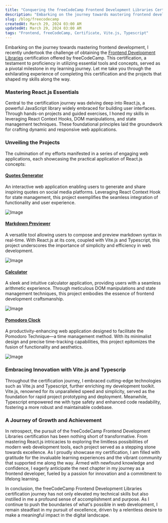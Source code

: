```yaml
---
title: "Conquering the freeCodeCamp Frontend Development Libraries Certification"
description: "Embarking on the journey towards mastering frontend development, I recently undertook the challenge of obtaining the Frontend Development Libraries certification offered by freeCodeCamp."
slug: /blog/freecodecamp
createdAt: March 29, 2024 03:00 AM
updatedAt: March 29, 2024 03:00 AM
tags: "Frontend, freeCodeCamp, Certificate, Vite.js, Typescript"
---
```


Embarking on the journey towards mastering frontend development, I recently undertook the challenge of obtaining the [Frontend Development Libraries](https://www.freecodecamp.org/learn/front-end-development-libraries/) certification offered by freeCodeCamp. This certification, a testament to proficiency in utilizing essential tools and concepts, served as a pivotal milestone in my learning journey. Let me take you through the exhilarating experience of completing this certification and the projects that shaped my skills along the way.

### Mastering React.js Essentials

Central to the certification journey was delving deep into React.js, a powerful JavaScript library widely embraced for building user interfaces. Through hands-on projects and guided exercises, I honed my skills in leveraging React Context Hooks, DOM manipulations, and state management techniques. These foundational principles laid the groundwork for crafting dynamic and responsive web applications.

### Unveiling the Projects

The culmination of my efforts manifested in a series of engaging web applications, each showcasing the practical application of React.js concepts:

#### [**Quotes Generator**](https://mhmdrioaf.github.io/random-quotes/)

An interactive web application enabling users to generate and share inspiring quotes on social media platforms. Leveraging React Context Hook for state management, this project exemplifies the seamless integration of functionality and user experience.

<Image
  src="https://lh3.googleusercontent.com/d/1XMRm7GG5i9ka2eMHi1KuCX0eJf6uo9vZ=s2000"
  alt="Image"
  className="object-cover rounded-md overflow-hidden"
  width={2000}
  height={2500}
/>

#### [**Markdown Previewer**](https://mhmdrioaf.github.io/markdown-previewer/)

A versatile tool allowing users to compose and preview markdown syntax in real-time. With React.js at its core, coupled with Vite.js and Typescript, this project underscores the importance of simplicity and efficiency in web development.

<Image
  src="https://lh3.googleusercontent.com/d/1cYIYZb8Qzje25PfNkVAevxDEPpOaLekZ=s2000"
  alt="Image"
  className="object-cover rounded-md overflow-hidden"
  width={2000}
  height={2500}
/>

#### [**Calculator**](https://mhmdrioaf.github.io/calculator/)

A sleek and intuitive calculator application, providing users with a seamless arithmetic experience. Through meticulous DOM manipulations and state management techniques, this project embodies the essence of frontend development craftsmanship.

<Image
  src="https://lh3.googleusercontent.com/d/1MxXUwCblrhwuD28xJZLExNBDzcg3Xo1b=s2000"
  alt="Image"
  className="object-cover rounded-md overflow-hidden"
  width={2000}
  height={2500}
/>

#### [**Pomodoro Clock**](https://mhmdrioaf.github.io/clock/)

A productivity-enhancing web application designed to facilitate the Pomodoro Technique—a time management method. With its minimalist design and precise time-tracking capabilities, this project epitomizes the fusion of functionality and aesthetics.

<Image
  src="https://lh3.googleusercontent.com/d/1Jfql9iTUzsBPuiZczkI9HvLQigOpyxx4=s2000"
  alt="Image"
  className="object-cover rounded-md overflow-hidden"
  width={2000}
  height={2500}
/>

### Embracing Innovation with Vite.js and Typescrip

Throughout the certification journey, I embraced cutting-edge technologies such as Vite.js and Typescript, further enriching my development toolkit. Vite.js, renowned for its unparalleled speed and simplicity, served as the foundation for rapid project prototyping and deployment. Meanwhile, Typescript empowered me with type safety and enhanced code readability, fostering a more robust and maintainable codebase.

### A Journey of Growth and Achievement

In retrospect, the pursuit of the freeCodeCamp Frontend Development Libraries certification has been nothing short of transformative. From mastering React.js intricacies to exploring the limitless possibilities of modern web development tools, each project served as a stepping stone towards excellence. As I proudly showcase my certification, I am filled with gratitude for the invaluable learning experiences and the vibrant community that supported me along the way. Armed with newfound knowledge and confidence, I eagerly anticipate the next chapter in my journey as a frontend developer, fueled by a passion for innovation and a commitment to lifelong learning.

In conclusion, the freeCodeCamp Frontend Development Libraries certification journey has not only elevated my technical skills but also instilled in me a profound sense of accomplishment and purpose. As I continue to push the boundaries of what's possible in web development, I remain steadfast in my pursuit of excellence, driven by a relentless desire to make a meaningful impact in the digital landscape.
